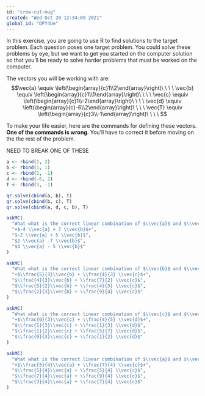 ```yaml
---
id: "crow-cut-mug"
created: "Wed Oct 20 12:34:09 2021"
global_id: "DPY4Ue"
---
```


In this exercise, you are going to use R to find solutions to the target problem. Each question poses one target problem. You could solve these problems by eye, but we want to get you started on the computer solution so that you'll be ready to solve harder problems that must be worked on the computer.

The vectors you will be working with are:
$$\vec{a} \equiv \left(\begin{array}{c}1\\2\end{array}\right)\ \ \ \ \vec{b}  \equiv \left(\begin{array}{c}1\\1\end{array}\right)\ \ \ \ \vec{c}  \equiv \left(\begin{array}{c}1\\-2\end{array}\right)\ \ \ \ \vec{d}  \equiv \left(\begin{array}{c}-6\\2\end{array}\right)\ \ \ \ \vec{T}  \equiv \left(\begin{array}{c}3\\-1\end{array}\right)\ \ \ \ $$

To make your life easier, here are the commands for defining these vectors. **One of the commands is wrong**. You'll have to correct it before moving on the the rest of the problem. 

NEED TO BREAK ONE OF THESE
```r
a <- rbind(1, 2)
b <- rbind(1, 1)
c <- rbind(1, -1)
d <- rbind(-6, 2)
T <- rbind(3, -1)
```


```r
qr.solve(cbind(a, b), T)
qr.solve(cbind(b, c), T)
qr.solve(cbind(a, d, c, b), T)
```

```r
askMC(
  "What what is the correct linear combination of $\\vec{a}$ and $\\vec{b}$ to reach the target $\vec{T}?",
  "+$-4 \\vec{a} + 7 \\vec{b}$+",
  "$-2 \\vec{a} + 5 \\vec{b}$",
  "$2 \\vec{a} -7 \\vec{b}$",
  "$4 \\vec{a} - 5 \\vec{b}$"
)
```

```r
askMC(
  "What what is the correct linear combination of $\\vec{b}$ and $\\vec{c}$ to reach the target $\vec{T}?",
  "+$\\frac{5}{3}\\vec{b} + \\frac{4}{3} \\vec{c}$+",
  "$\\frac{4}{3}\\vec{b} + \\frac{7}{2} \\vec{c}$",
  "$\\frac{5}{2}\\vec{b} + \\frac{4}{5} \\vec{c}$",
  "$\\frac{2}{3}\\vec{b} + \\frac{9}{4} \\vec{c}$"
)
```

```r
askMC(
  "What what is the correct linear combination of $\\vec{c}$ and $\\vec{d}$ to reach the target $\vec{T}?",
  "+$\\frac{0}{3}\\vec{c} + \\frac{4}{5} \\vec{d}$+",
  "$\\frac{1}{3}\\vec{c} + \\frac{1}{3} \\vec{d}$",
  "$\\frac{1}{2}\\vec{c} + \\frac{5}{7} \\vec{d}$",
  "$\\frac{0}{3}\\vec{c} + \\frac{1}{2} \\vec{d}$"
)
```

```r
askMC(
  "What what is the correct linear combination of $\\vec{a}$ and $\\vec{c}$ to reach the target $\vec{T}?",
  "+$\\frac{5}{4}\\vec{a} + \\frac{7}{4} \\vec{c}$+",
  "$\\frac{5}{4}\\vec{a} + \\frac{5}{4} \\vec{c}$",
  "$\\frac{7}{4}\\vec{a} + \\frac{9}{4} \\vec{c}$",
  "$\\frac{3}{4}\\vec{a} + \\frac{7}{4} \\vec{c}$"
)
```
